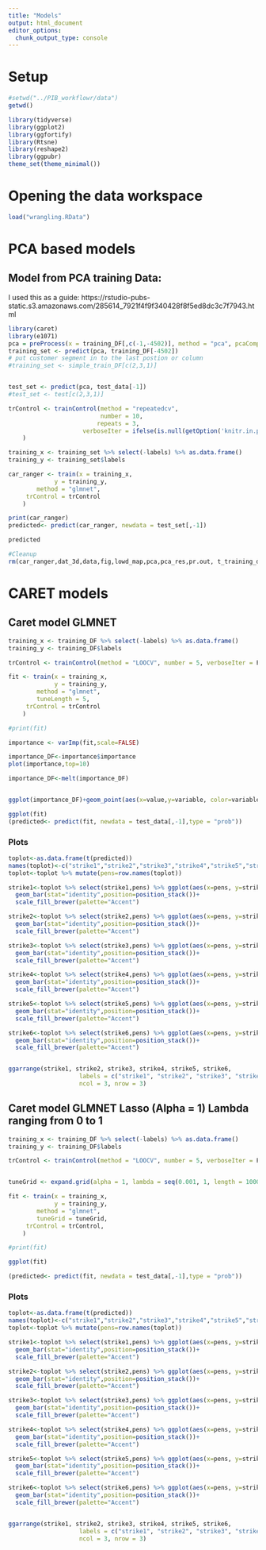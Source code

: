 ```yaml
---
title: "Models"
output: html_document
editor_options: 
  chunk_output_type: console
---
```


# Setup
```r
#setwd("../PIB_workflowr/data")
getwd()
```

```r
library(tidyverse)
library(ggplot2)
library(ggfortify)
library(Rtsne)
library(reshape2)
library(ggpubr)
theme_set(theme_minimal())
```

# Opening the data workspace
```r
load("wrangling.RData")
```

# PCA based models
## Model from PCA training Data:
I used this as a guide: https://rstudio-pubs-static.s3.amazonaws.com/285614_7921f4f9f340428f8f5ed8dc3c7f7943.html
```r
library(caret)
library(e1071)
pca = preProcess(x = training_DF[,c(-1,-4502)], method = "pca", pcaComp = 35)
training_set <- predict(pca, training_DF[-4502])
# put customer segment in to the last postion or column
#training_set <- simple_train_DF[c(2,3,1)]


test_set <- predict(pca, test_data[-1])
#test_set <- test[c(2,3,1)]

trControl <- trainControl(method = "repeatedcv", 
                          number = 10, 
                         repeats = 3, 
                     verboseIter = ifelse(is.null(getOption('knitr.in.progress')), FALSE, FALSE) # This crazy line is to show progress when you run the code but hide it when knitting.
    )

training_x <- training_set %>% select(-labels) %>% as.data.frame()
training_y <- training_set$labels

car_ranger <- train(x = training_x, 
             y = training_y, 
        method = "glmnet",
     trControl = trControl
    )

print(car_ranger)
predicted<- predict(car_ranger, newdata = test_set[,-1])

predicted
```


```r
#Cleanup
rm(car_ranger,dat_3d,data,fig,lowd_map,pca,pca_res,pr.out, t_training_data1, t_training_data2, t_training_data3, test, test_pca, test_set, training_data1, training_data2, training_data3,training_set, training_x,trControl,tsne, avector, labels, names, predicted, training_y,var_explained)
```



# CARET models

## Caret model GLMNET
```r
training_x <- training_DF %>% select(-labels) %>% as.data.frame()
training_y <- training_DF$labels

trControl <- trainControl(method = "LOOCV", number = 5, verboseIter = F)

fit <- train(x = training_x, 
             y = training_y, 
        method = "glmnet",
        tuneLength = 5,
     trControl = trControl
    )

#print(fit)

importance <- varImp(fit,scale=FALSE)

importance_DF<-importance$importance
plot(importance,top=10)

importance_DF<-melt(importance_DF)


ggplot(importance_DF)+geom_point(aes(x=value,y=variable, color=variable))

ggplot(fit)
(predicted<- predict(fit, newdata = test_data[,-1],type = "prob"))
```

### Plots
```r

toplot<-as.data.frame(t(predicted))
names(toplot)<-c("strike1","strike2","strike3","strike4","strike5","strike6")
toplot<-toplot %>% mutate(pens=row.names(toplot))

strike1<-toplot %>% select(strike1,pens) %>% ggplot(aes(x=pens, y=strike1, fill=pens)) +
  geom_bar(stat="identity",position=position_stack())+
  scale_fill_brewer(palette="Accent")

strike2<-toplot %>% select(strike2,pens) %>% ggplot(aes(x=pens, y=strike2, fill=pens)) +
  geom_bar(stat="identity",position=position_stack())+
  scale_fill_brewer(palette="Accent")

strike3<-toplot %>% select(strike3,pens) %>% ggplot(aes(x=pens, y=strike3, fill=pens)) +
  geom_bar(stat="identity",position=position_stack())+
  scale_fill_brewer(palette="Accent")

strike4<-toplot %>% select(strike4,pens) %>% ggplot(aes(x=pens, y=strike4, fill=pens)) +
  geom_bar(stat="identity",position=position_stack())+
  scale_fill_brewer(palette="Accent")

strike5<-toplot %>% select(strike5,pens) %>% ggplot(aes(x=pens, y=strike5, fill=pens)) +
  geom_bar(stat="identity",position=position_stack())+
  scale_fill_brewer(palette="Accent")

strike6<-toplot %>% select(strike6,pens) %>% ggplot(aes(x=pens, y=strike6, fill=pens)) +
  geom_bar(stat="identity",position=position_stack())+
  scale_fill_brewer(palette="Accent")


ggarrange(strike1, strike2, strike3, strike4, strike5, strike6,
                    labels = c("strike1", "strike2", "strike3", "strike4", "strike5", "strike6"),
                    ncol = 3, nrow = 3)
```



## Caret model GLMNET Lasso (Alpha = 1) Lambda ranging from 0 to 1
```r
training_x <- training_DF %>% select(-labels) %>% as.data.frame()
training_y <- training_DF$labels

trControl <- trainControl(method = "LOOCV", number = 5, verboseIter = F)


tuneGrid <- expand.grid(alpha = 1, lambda = seq(0.001, 1, length = 1000))

fit <- train(x = training_x, 
             y = training_y, 
        method = "glmnet",
        tuneGrid = tuneGrid,
     trControl = trControl,
    )

#print(fit)

ggplot(fit)

(predicted<- predict(fit, newdata = test_data[,-1],type = "prob"))
```

### Plots
```r

toplot<-as.data.frame(t(predicted))
names(toplot)<-c("strike1","strike2","strike3","strike4","strike5","strike6")
toplot<-toplot %>% mutate(pens=row.names(toplot))

strike1<-toplot %>% select(strike1,pens) %>% ggplot(aes(x=pens, y=strike1, fill=pens)) +
  geom_bar(stat="identity",position=position_stack())+
  scale_fill_brewer(palette="Accent")

strike2<-toplot %>% select(strike2,pens) %>% ggplot(aes(x=pens, y=strike2, fill=pens)) +
  geom_bar(stat="identity",position=position_stack())+
  scale_fill_brewer(palette="Accent")

strike3<-toplot %>% select(strike3,pens) %>% ggplot(aes(x=pens, y=strike3, fill=pens)) +
  geom_bar(stat="identity",position=position_stack())+
  scale_fill_brewer(palette="Accent")

strike4<-toplot %>% select(strike4,pens) %>% ggplot(aes(x=pens, y=strike4, fill=pens)) +
  geom_bar(stat="identity",position=position_stack())+
  scale_fill_brewer(palette="Accent")

strike5<-toplot %>% select(strike5,pens) %>% ggplot(aes(x=pens, y=strike5, fill=pens)) +
  geom_bar(stat="identity",position=position_stack())+
  scale_fill_brewer(palette="Accent")

strike6<-toplot %>% select(strike6,pens) %>% ggplot(aes(x=pens, y=strike6, fill=pens)) +
  geom_bar(stat="identity",position=position_stack())+
  scale_fill_brewer(palette="Accent")


ggarrange(strike1, strike2, strike3, strike4, strike5, strike6,
                    labels = c("strike1", "strike2", "strike3", "strike4", "strike5", "strike6"),
                    ncol = 3, nrow = 3)
```
